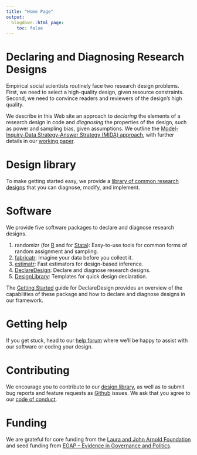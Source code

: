 ```yaml
---
title: "Home Page"
output:
  blogdown::html_page:
    toc: false
---
```

# Declaring and Diagnosing Research Designs

Empirical social scientists routinely face two research design problems. First, we need to select
a high-quality design, given resource constraints. Second, we need to convince readers and
reviewers of the design’s high quality.

We describe in this Web site an approach to *declaring* the elements of a research design in code and *diagnosing* the properties of the design, such as power and sampling bias, given assumptions. We outline the [Model-Inquiry-Data Strategy-Answer Strategy (MIDA) approach](/mida), with further details in our [working paper](https://declaredesign.org/declare.pdf).

# Design library

To make getting started easy, we provide a [library of common research designs](/library/) that you can diagnose, modify, and implement.

# Software

We provide five software packages to declare and diagnose research designs.

1. randomizr (for [R](/r/randomizr/) and for [Stata](/stata/randomizr)): Easy-to-use tools for common forms of random assignment and sampling.
2. [fabricatr](/r/fabricatr/): Imagine your data before you collect it.
3. [estimatr](/r/estimatr/): Fast estimators for design-based inference.
4. [DeclareDesign](/r/declaredesign/): Declare and diagnose research designs.
5. [DesignLibrary](https://cran.r-project.org/web/packages/DesignLibrary/index.html): Templates for quick design declaration.

The [Getting Started](/r/declaredesign/) guide for DeclareDesign provides an overview of
the capabilities of these package and how to declare and diagnose designs in our framework.

# Getting help

If you get stuck, head to our [help forum](http://discuss.declaredesign.org) where
we'll be happy to assist with our software or coding your design.

# Contributing

We  encourage you to contribute to our [design library](/library/),
as well as to submit bug reports and feature requests as [Github](https://github.com/DeclareDesign) issues.
We ask that you agree to our [code of conduct](/conduct/).

# Funding

We are grateful for core funding from the [Laura and John Arnold Foundation](http://www.arnoldfoundation.org/)
and seed funding from [EGAP -- Evidence in Governance and Politics](http://egap.org).
